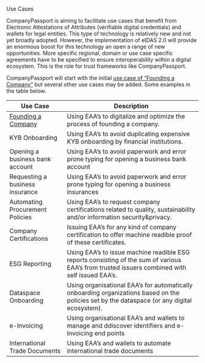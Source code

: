 
<Kicker variant="accent">Use Cases</Kicker>
<Title size="large" variant="primary">
  Overview
</Title>

CompanyPassport is aiming to facilitate use cases that benefit from Electronic Attestations of Attributes (verifiable digital credentials) and wallets for legal entities. This type of technology is relatively new and not yet broadly adopted. However, the implementation of eIDAS 2.0 will provide an enormous boost for this technology an open a range of new opportunities. More specific regional, domain or use case specific agreements have to be specified to ensure interoperability within a digital ecosystem. This is the role for trust frameworks like CompanyPassport.

CompanyPassport will start with the initial [use case of “Founding a Company”](./use-cases/founding-a-company) but several other use cases may be added. Some examples in the table below.

| Use Case                                             | Description                                                                                                                                    |
| ---------------------------------------------------- | ---------------------------------------------------------------------------------------------------------------------------------------------- |
| [Founding a Company](./use-cases/founding-a-company) | Using EAA’s to digitalize and optimize the process of founding a company.                                                                      |
| KYB Onboarding                                       | Using EAA’s to avoid duplicating expensive KYB onboarding by financial institutions.                                                           |
| Opening a business bank account                      | Using EAA’s to avoid paperwork and error prone typing for opening a business bank account                                                      |
| Requesting a business insurance                      | Using EAA’s to avoid paperwork and error prone typing for opening a business insurances                                                        |
| Automating Procurement Policies                      | Using EAA’s to request company certifications related to quality, sustainability and/or information security&privacy.                          |
| Company Certifications                               | Issuing EAA’s for any kind of company certification to offer machine readible proof of these certificates.                                     |
| ESG Reporting                                        | Using EAA’s to issue machine readible ESG reports consisting of the sum of various EAA’s from trusted issuers combined with self issued EAA’s. |
| Dataspace Onboarding                                 | Using organisational EAA’s for automatically onboarding organizations based on the policies set by the dataspace (or any digital ecosystem).   |
| e-Invoicing                                          | Using organisational EAA’s and wallets to manage and ddiscover identifiers and e-Invoicing end points                                          |
| International Trade Documents                        | Using EAA’s and wallets to automate international trade documents                                                                              |
